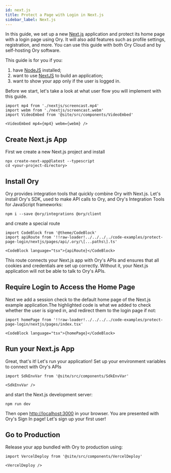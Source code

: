 ```yaml
---
id: next.js
title: Protect a Page with Login in Next.js
sidebar_label: Next.js
---
```


In this guide, we set up a new [Next.js](https://nextjs.org/) application and
protect its home page with a login page using Ory. It will also add features
such as profile settings, registration, and more. You can use this guide with
both Ory Cloud and by self-hosting Ory software.

This guide is for you if you:

1. have [NodeJS](https://nodejs.org/en/) installed;
2. want to use [NextJS](https://nextjs.org) to build an application;
3. want to show your app only if the user is logged in.

Before we start, let's take a look at what user flow you will implement with
this guide.

```mdx-code-block
import mp4 from './nextjs/screencast.mp4'
import webm from './nextjs/screencast.webm'
import VideoEmbed from '@site/src/components/VideoEmbed'

<VideoEmbed mp4={mp4} webm={webm} />
```

## Create Next.js App

First we create a new Next.js project and install

```shell-session
npx create-next-app@latest --typescript
cd <your-project-directory>
```

## Install Ory

Ory provides integration tools that quickly combine Ory with Next.js. Let's
install Ory's SDK, used to make API calls to Ory, and Ory's Integration Tools
for JavaScript frameworks:

```shell-session
npm i --save @ory/integrations @ory/client
```

and create a special route

```mdx-code-block
import CodeBlock from '@theme/CodeBlock'
import apiRoute from '!!raw-loader!../../../../code-examples/protect-page-login/nextjs/pages/api/.ory/\[...paths\].ts'

<CodeBlock language="tsx">{apiRoute}</CodeBlock>
```

This route connects your Next.js app with Ory's APIs and ensures that all
cookies and credentials are set up correctly. Without it, your Next.js
application will not be able to talk to Ory's APIs.

## Require Login to Access the Home Page

Next we add a session check to the default home page of the Next.js example
application.The highlighted code is what we added to check whether the user is
signed in, and redirect them to the login page if not:

```mdx-code-block
import homePage from '!!raw-loader!../../../../code-examples/protect-page-login/nextjs/pages/index.tsx'

<CodeBlock language="tsx">{homePage}</CodeBlock>
```

## Run your Next.js App

Great, that's it! Let's run your application! Set up your environment variables
to connect with Ory's APIs

```mdx-code-block
import SdkEnvVar from '@site/src/components/SdkEnvVar'

<SdkEnvVar />
```

and start the Next.js development server:

```shell-session
npm run dev
```

Then open [http://localhost:3000](http://localhost:3000) in your browser. You
are presented with Ory's Sign In page! Let's sign up your first user!

## Go to Production

Release your app bundled with Ory to production using:

```mdx-code-block
import VercelDeploy from '@site/src/components/VercelDeploy'

<VercelDeploy />
```
